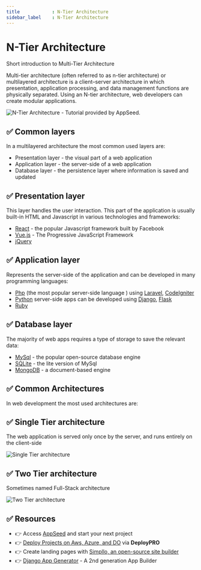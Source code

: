 ```yaml
---
title            : N-Tier Architecture
sidebar_label    : N-Tier Architecture
---
```


# N-Tier Architecture

<SubHeading>Short introduction to Multi-Tier Architecture</SubHeading>

Multi-tier architecture (often referred to as n-tier architecture) or multilayered architecture is a client–server architecture in which presentation, application processing, 
and data management functions are physically separated. Using an N-tier architecture, web developers can create modular applications.

![N-Tier Architecture - Tutorial provided by AppSeed.](https://github-production-user-asset-6210df.s3.amazonaws.com/51070104/269203685-75fe6577-1ba3-4d34-9716-901bb9c544fc.jpg) 

## ✅ Common layers

In a multilayered architecture the most common used layers are:

- Presentation layer - the visual part of a web application
- Application layer - the server-side of a web application
- Database layer - the persistence layer where information is saved and updated

## ✅ Presentation layer

This layer handles the user interaction. This part of the application is usually built-in HTML and Javascript in various technologies and frameworks:

- [React](https://reactjs.org/) - the popular Javascript framework built by Facebook
- [Vue.js](https://vuejs.org/) - The Progressive JavaScript Framework
- [jQuery](https://jquery.com/) 

## ✅ Application layer

Represents the server-side of the application and can be developed in many programming languages:

- [Php](https://www.php.net/) (the most popular server-side language ) using [Laravel](https://laravel.com/), [CodeIgniter](https://www.codeigniter.com/)
- [Python](https://www.python.org/) server-side apps can be developed using [Django](https://www.djangoproject.com/), [Flask](http://flask.pocoo.org/)
- [Ruby](https://www.ruby-lang.org/en/)

## ✅ Database layer

The majority of web apps requires a type of storage to save the relevant data:

- [MySql](https://www.mysql.com/) - the popular open-source database engine
- [SQLite](https://www.sqlite.org/index.html) - the lite version of MySql
- [MongoDB](https://www.mongodb.com/) - a document-based engine

## ✅ Common Architectures

In web development the most used architectures are:

## ✅ Single Tier architecture

The web application is served only once by the server, and runs entirely on the client-side

![Single Tier architecture](https://raw.githubusercontent.com/app-generator/static/master/docs/single-tier-architecture-sm.jpg)

## ✅ Two Tier architecture

Sometimes named Full-Stack architecture

![Two Tier architecture](https://raw.githubusercontent.com/app-generator/static/master/docs/two-tier-architecture-sm.jpg)

## ✅ Resources 

- 👉 Access [AppSeed](https://appseed.us/) and start your next project
- 👉 [Deploy Projects on Aws, Azure, and DO](https://www.docs.deploypro.dev/) via **DeployPRO**
- 👉 Create landing pages with [Simpllo, an open-source site builder](https://www.simpllo.com/)
- 👉 [Django App Generator](https://app-generator.dev/django/) - A 2nd generation App Builder
